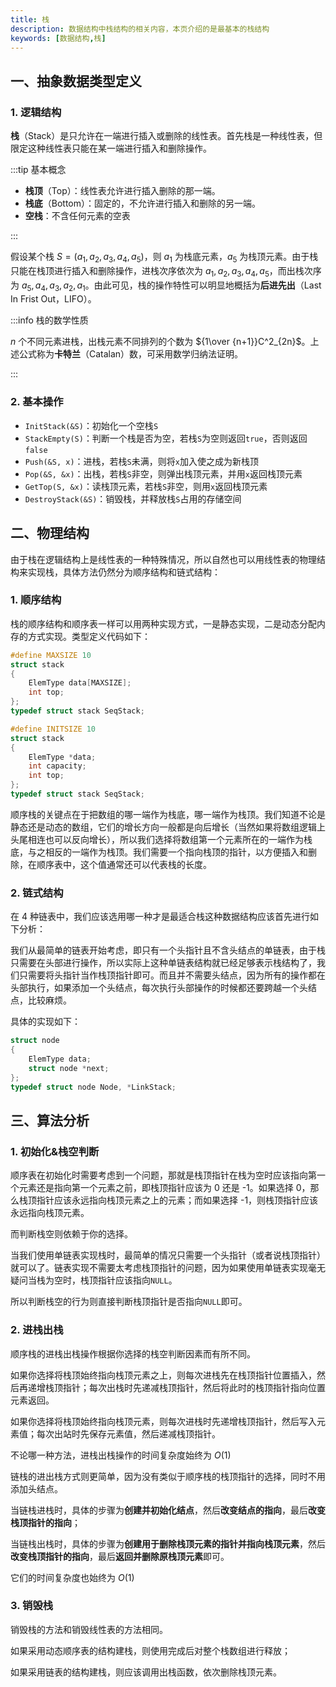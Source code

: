 ```yaml
---
title: 栈
description: 数据结构中栈结构的相关内容，本页介绍的是最基本的栈结构
keywords: [数据结构,栈]
---
```


## 一、抽象数据类型定义

### 1. 逻辑结构

**栈**（Stack）是只允许在一端进行插入或删除的线性表。首先栈是一种线性表，但限定这种线性表只能在某一端进行插入和删除操作。

:::tip 基本概念

- **栈顶**（Top）：线性表允许进行插入删除的那一端。
- **栈底**（Bottom）：固定的，不允许进行插入和删除的另一端。
- **空栈**：不含任何元素的空表

:::

假设某个栈 $S=(a_1, a_2, a_3, a_4, a_5)$，则 $a_1$ 为栈底元素，$a_5$ 为栈顶元素。由于栈只能在栈顶进行插入和删除操作，进栈次序依次为 $a_1, a_2, a_3, a_4, a_5$，而出栈次序为 $a_5, a_4, a_3, a_2, a_1$。由此可见，栈的操作特性可以明显地概括为**后进先出**（Last In Frist Out，LIFO）。

:::info 栈的数学性质

$n$ 个不同元素进栈，出栈元素不同排列的个数为 ${1\over {n+1}}C^2_{2n}$。上述公式称为**卡特兰**（Catalan）数，可采用数学归纳法证明。

:::



### 2. 基本操作

- `InitStack(&S)`：初始化一个空栈`S`
- `StackEmpty(S)`：判断一个栈是否为空，若栈`S`为空则返回`true`，否则返回`false`
- `Push(&S, x)`：进栈，若栈`S`未满，则将`x`加入使之成为新栈顶
- `Pop(&S, &x)`：出栈，若栈`S`非空，则弹出栈顶元素，并用`x`返回栈顶元素
- `GetTop(S, &x)`：读栈顶元素，若栈`S`非空，则用`x`返回栈顶元素
- `DestroyStack(&S)`：销毁栈，并释放栈`S`占用的存储空间



## 二、物理结构

由于栈在逻辑结构上是线性表的一种特殊情况，所以自然也可以用线性表的物理结构来实现栈，具体方法仍然分为顺序结构和链式结构：

### 1. 顺序结构

栈的顺序结构和顺序表一样可以用两种实现方式，一是静态实现，二是动态分配内存的方式实现。类型定义代码如下：

<Tabs>

<TabItem value="StaticStack" label="静态实现" default>

```c
#define MAXSIZE 10
struct stack
{
    ElemType data[MAXSIZE];
    int top;
};
typedef struct stack SeqStack;
```

</TabItem>

<TabItem value="DynamicStack" label="动态实现">

```c
#define INITSIZE 10
struct stack
{
    ElemType *data;
    int capacity;
    int top;
};
typedef struct stack SeqStack;
```

</TabItem>

</Tabs>

顺序栈的关键点在于把数组的哪一端作为栈底，哪一端作为栈顶。我们知道不论是静态还是动态的数组，它们的增长方向一般都是向后增长（当然如果将数组逻辑上头尾相连也可以反向增长），所以我们选择将数组第一个元素所在的一端作为栈底，与之相反的一端作为栈顶。我们需要一个指向栈顶的指针，以方便插入和删除，在顺序表中，这个值通常还可以代表栈的长度。



### 2. 链式结构

在 4 种链表中，我们应该选用哪一种才是最适合栈这种数据结构应该首先进行如下分析：

我们从最简单的链表开始考虑，即只有一个头指针且不含头结点的单链表，由于栈只需要在头部进行操作，所以实际上这种单链表结构就已经足够表示栈结构了，我们只需要将头指针当作栈顶指针即可。而且并不需要头结点，因为所有的操作都在头部执行，如果添加一个头结点，每次执行头部操作的时候都还要跨越一个头结点，比较麻烦。

具体的实现如下：

```c
struct node
{
    ElemType data;
    struct node *next;
};
typedef struct node Node, *LinkStack;
```



## 三、算法分析

### 1. 初始化&栈空判断

<Tabs>

<TabItem value="SeqStack" label="顺序栈" default>

顺序表在初始化时需要考虑到一个问题，那就是栈顶指针在栈为空时应该指向第一个元素还是指向第一个元素之前，即栈顶指针应该为 0 还是 -1。如果选择 0，那么栈顶指针应该永远指向栈顶元素之上的元素；而如果选择 -1，则栈顶指针应该永远指向栈顶元素。

而判断栈空则依赖于你的选择。

</TabItem>

<TabItem value="LinkList" label="链栈">

当我们使用单链表实现栈时，最简单的情况只需要一个头指针（或者说栈顶指针）就可以了。链表实现不需要太考虑栈顶指针的问题，因为如果使用单链表实现毫无疑问当栈为空时，栈顶指针应该指向`NULL`。

所以判断栈空的行为则直接判断栈顶指针是否指向`NULL`即可。

</TabItem>

</Tabs>



### 2. 进栈出栈

<Tabs>

<TabItem value="SeqList" label="顺序表" default>

顺序栈的进栈出栈操作根据你选择的栈空判断因素而有所不同。

如果你选择将栈顶始终指向栈顶元素之上，则每次进栈先在栈顶指针位置插入，然后再递增栈顶指针；每次出栈时先递减栈顶指针，然后将此时的栈顶指针指向位置元素返回。

如果你选择将栈顶始终指向栈顶元素，则每次进栈时先递增栈顶指针，然后写入元素值；每次出站时先保存元素值，然后递减栈顶指针。

不论哪一种方法，进栈出栈操作的时间复杂度始终为 $O(1)$

</TabItem>

<TabItem value="LinkList" label="链表">

链栈的进出栈方式则更简单，因为没有类似于顺序栈的栈顶指针的选择，同时不用添加头结点。

当链栈进栈时，具体的步骤为**创建并初始化结点**，然后**改变结点的指向**，最后**改变栈顶指针的指向**；

当链栈出栈时，具体的步骤为**创建用于删除栈顶元素的指针并指向栈顶元素**，然后**改变栈顶指针的指向**，最后**返回并删除原栈顶元素**即可。

它们的时间复杂度也始终为 $O(1)$

</TabItem>

</Tabs>



### 3. 销毁栈

销毁栈的方法和销毁线性表的方法相同。

如果采用动态顺序表的结构建栈，则使用完成后对整个栈数组进行释放；

如果采用链表的结构建栈，则应该调用出栈函数，依次删除栈顶元素。